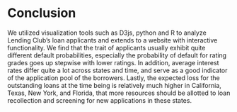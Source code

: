 # Conclusion

We utilized visualization tools such as D3js, python and R to analyze Lending Club’s loan applicants and extends to a website with interactive functionality. We find that the trait of applicants usually exhibit quite different default probabilities, especially the probability of default for rating grades goes up stepwise with lower ratings. In addition,  average interest rates differ quite a lot across states and time, and serve as a good indicator of the application pool of the borrowers. Lastly, the expected loss for the outstanding loans at the time being is relatively much higher in California, Texas, New York, and Florida, that more resources should be allotted to loan recollection and screening for new applications in these states.
